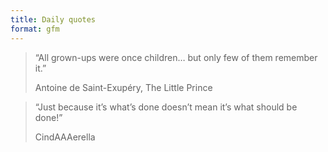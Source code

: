 ```yaml
---
title: Daily quotes
format: gfm
---
```


> "All grown-ups were once children... but only few of them remember it."
>
> Antoine de Saint-Exupéry, The Little Prince

> "Just because it’s what’s done doesn’t mean it’s what should be done!"
>
> CindAAAerella
